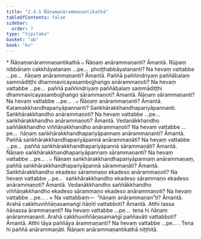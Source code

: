 ```yaml
---
title: "2.4.5 Ñāṇaṃanārammaṇantikathā"
tableOfContents: false
sidebar:
  order: 7
type: "tipitaka"
basket: "ab"
book: "kv"
---
```



<DynamicBreadcrumb />

<Paragraph type="center" book="kv">
* Ñāṇaṃanārammaṇantikathā
</Paragraph>

<Division number="557" book="kv" bookNo="32" page="300">

<Paragraph number="1889" book="kv">
๐ Ñāṇaṃ anārammaṇanti? Āmantā. Rūpaṃ nibbānaṃ cakkhāyatanaṃ …pe…  phoṭṭhabbāyatananti? Na hevaṃ vattabbe …pe…  ñāṇaṃ anārammaṇanti? Āmantā. Paññā paññindriyaṃ paññābalaṃ sammādiṭṭhi dhammavicayasambojjhaṅgo anārammaṇoti? Na hevaṃ vattabbe …pe…  paññā paññindriyaṃ paññābalaṃ sammādiṭṭhi dhammavicayasambojjhaṅgo sārammaṇoti? Āmantā. Ñāṇaṃ sārammaṇanti? Na hevaṃ vattabbe …pe… .
</Paragraph>

<Paragraph number="1890" book="kv">
๐ Ñāṇaṃ anārammaṇanti? Āmantā. Katamakkhandhapariyāpannanti? Saṅkhārakkhandhapariyāpannanti. Saṅkhārakkhandho anārammaṇoti? Na hevaṃ vattabbe …pe…  saṅkhārakkhandho anārammaṇoti? Āmantā. Vedanākkhandho saññākkhandho viññāṇakkhandho anārammaṇoti? Na hevaṃ vattabbe …pe…  ñāṇaṃ saṅkhārakkhandhapariyāpannaṃ anārammaṇanti? Āmantā. Paññā saṅkhārakkhandhapariyāpannā anārammaṇāti? Na hevaṃ vattabbe …pe…  paññā saṅkhārakkhandhapariyāpannā sārammaṇāti? Āmantā. Ñāṇaṃ saṅkhārakkhandhapariyāpannaṃ sārammaṇanti? Na hevaṃ vattabbe …pe… .
</Paragraph>

<Paragraph number="1891" book="kv">
๐ Ñāṇaṃ saṅkhārakkhandhapariyāpannaṃ anārammaṇaṃ, paññā saṅkhārakkhandhapariyāpannā sārammaṇāti? Āmantā. Saṅkhārakkhandho ekadeso sārammaṇo ekadeso anārammaṇoti? Na hevaṃ vattabbe …pe…  saṅkhārakkhandho ekadeso sārammaṇo ekadeso anārammaṇoti? Āmantā. Vedanākkhandho saññākkhandho viññāṇakkhandho ekadeso sārammaṇo ekadeso anārammaṇoti? Na hevaṃ vattabbe …pe… .
</Paragraph>

</Division>
<Division number="558" book="kv" bookNo="32" page="301">

<Paragraph number="1892" book="kv">
× Na vattabbaṃ—  “ñāṇaṃ anārammaṇan”ti? Āmantā. Arahā cakkhuviññāṇasamaṅgī ñāṇīti vattabboti? Āmantā. Atthi tassa ñāṇassa ārammaṇanti? Na hevaṃ vattabbe …pe…  tena hi ñāṇaṃ anārammaṇanti. Arahā cakkhuviññāṇasamaṅgī paññavāti vattabboti? Āmantā. Atthi tāya paññāya ārammaṇanti? Na hevaṃ vattabbe …pe… . Tena hi paññā anārammaṇāti.

</Paragraph>
</Division>

<Paragraph number="1893" type="center" book="kv">
Ñāṇaṃ anārammaṇantikathā niṭṭhitā.
</Paragraph>